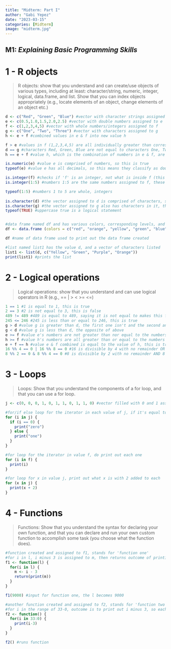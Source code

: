 ```yaml
---
title: "Midterm: Part I"
author: "Gabi Yepez"
date: "2023-03-15"
categories: [Midterm]
image: "midterm.jpg"
---
```


## M1: *Explaining Basic Programming Skills*

# 1 - R objects

> R objects: show that you understand and can create/use objects of various types, including at least: character/string, numeric, integer, logical, data.frame, and list. Show that you can index objects appropriately (e.g., locate elements of an object, change elements of an object etc.)

```r
d <- c("Red", "Green", "Blue") #vector with character strings assigned to d
e <- c(0.5,1.0,1.5,2.0,2.5) #vector with double numbers assigned to e
f <- c(1,2,3,4,5) #vector with whole numbers/integers assigned to f
g <- c("One", "Two", "Three") #vector with characters assigned to g
h <- e + f #combined values in e & f into new value h

f > e #values in f (1,2,3,4,5) are all individually greater than corresponding values in e (0.5,1.0,1.5,2.0,2.5)
d == g #characters Red, Green, Blue are not equal to characters One, Two, Three
h == e + f #value h, which is the combination of numbers in e & f, are equal to values e and f summed

is.numeric(e) #value e is comprised of numbers, so this is true
typeof(e) #value e has all decimals, so this means they classify as double

is.integer(f) #checks if 'f' is an integer, not what is inside f (this confused me so i searched it up)
is.integer(1:5) #numbers 1:5 are the same numbers assigned to f, these are integers so outcome is true

typeof(1:5) #numbers 1 to 5 are whole, integers
 
is.character(d) #the vector assigned to d is comprised of characters, so this is true
is.character(g) #the vector assigned to g also has characters in it, this is true
typeof(TRUE) #uppercase true is a logical statement


#data frame named df and has various colors, corresponding levels, and more colors
df <- data.frame (colors = c("red", "orange", "yellow", "green", "blue", "purple"), levels = c(10, 8, 6, 4, 2, 0), more_colors = c("firebrick", "chocolate", "gold", "seagreen", "deepskyblue", "magenta"))

df #name of data frame used to print out the data frame created

#list named list1 has the value d, and a vector of characters listed
list1 <- list(d, c("Yellow", "Green", "Purple", "Orange"))
print(list1) #prints the list
```

# 2 - Logical operations

> Logical operations: show that you understand and can use logical operators in R (e.g., == \| \> \< \>= \<=)

```r
1 == 1 #1 is equal to 1, this is true
2 == 3 #2 is not equal to 3, this is false
489 != 489 #489 is equal to 489, saying it is not equal to makes this false
245 <= 246 #245 is less than or equal to 246, this is true
g > d #value g is greater than d, the first one isn't and the second and third are, according to r
g < d #value g is less than d, the opposite of above
e >= f #value e's numbers are not greater than nor equal to the numbers in value f
h >= f #value h's numbers are all greater than or equal to the numbers in value f
e + f == h #value e & f combined is equal to the value of h, this is true for all 5 individual numbers
16 %% 4 == 0 | 16 %% 8 == 0 #16 is divisible by 4 with no remainder OR 16 is divisible by 8 with no remainder, this is true
8 %% 2 == 0 & 8 %% 4 == 0 #8 is divisible by 2 with no remainder AND 8 is divisible by 4 with no remainder, which is correct
```

# 3 - Loops

> Loops: Show that you understand the components of a for loop, and that you can use a for loop.

```r
j <- c(0, 0, 0, 1, 0, 1, 1, 0, 1, 1, 0) #vector filled with 0 and 1 assigned to j

#for/if else loop for the iterator in each value of j, if it's equal to 0 print out "zero", if not [else] then print out "one"
for (i in j) {
  if (i == 0) {
    print("zero")
  } else {
    print("one")
  }
}

#for loop for the iterator in value f, do print out each one
for (i in f) {
  print(i)
}

#for loop for x in value j, print out what x is with 2 added to each
for (x in j) {
  print(x + 2)
}
```

# 4 - Functions

> Functions: Show that you understand the syntax for declaring your own function, and that you can declare and run your own custom function to accomplish some task (you choose what the function does).

```r
#function created and assigned to f1, stands for 'function one'
#for i in l, i minus 3 is assigned to m, then returns outcome of printing out m
f1 <- function(l) {
  for(i in l) {
    m <- i - 3
    return(print(m))
  }
}

f1(9000) #input for function one, the l becomes 9000

#another function created and assigned to f2, stands for 'function two'
#for i in the range of 33-0, outcome is to print out i minus 3, so each number in range subtracted by 3
f2 <- function() {
  for(i in 33:0) {
    print(i-3)
  }
}

f2() #runs function
```
